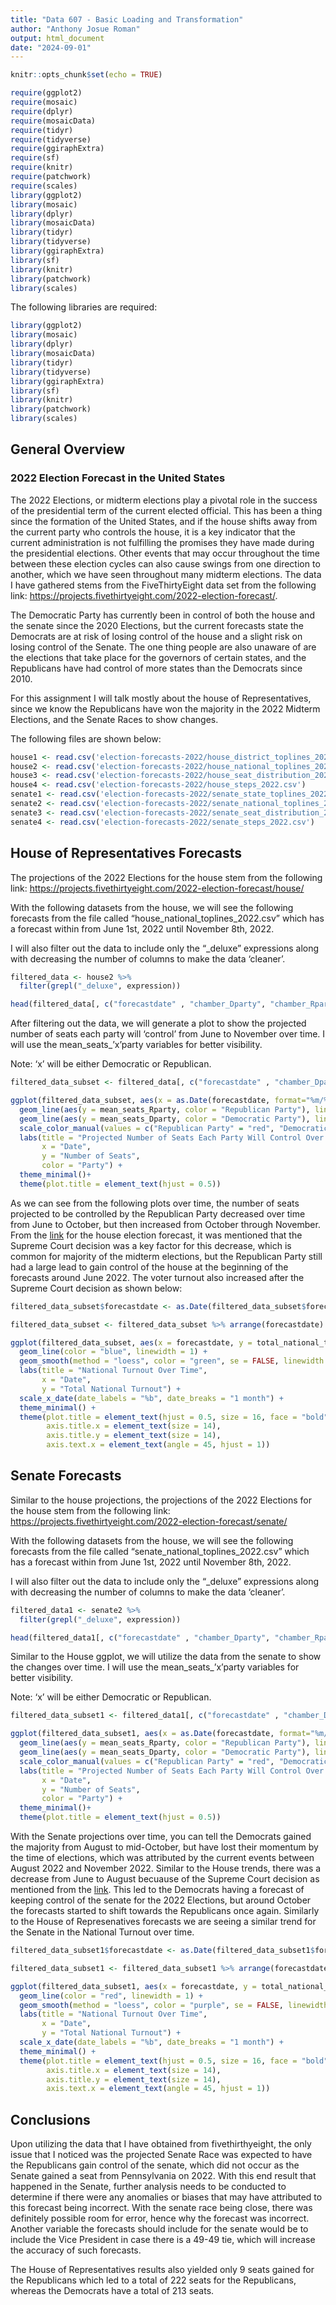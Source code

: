 ```yaml
---
title: "Data 607 - Basic Loading and Transformation"
author: "Anthony Josue Roman"
output: html_document
date: "2024-09-01"
---
```


```r
knitr::opts_chunk$set(echo = TRUE)
```

```r
require(ggplot2)
require(mosaic)
require(dplyr)
require(mosaicData)
require(tidyr)
require(tidyverse)
require(ggiraphExtra)
require(sf)
require(knitr)
require(patchwork)
require(scales)
library(ggplot2)
library(mosaic)
library(dplyr)
library(mosaicData)
library(tidyr)
library(tidyverse)
library(ggiraphExtra)
library(sf)
library(knitr)
library(patchwork)
library(scales)
```

The following libraries are required:
```r
library(ggplot2)
library(mosaic)
library(dplyr)
library(mosaicData)
library(tidyr)
library(tidyverse)
library(ggiraphExtra)
library(sf)
library(knitr)
library(patchwork)
library(scales)
```

## General Overview

### 2022 Election Forecast in the United States

The 2022 Elections, or midterm elections play a pivotal role in the success of the presidential term of the current elected official. This has been a thing since the formation of the United States, and if the house shifts away from the current party who controls the house, it is a key indicator that the current administration is not fulfilling the promises they have made during the presidential elections. Other events that may occur throughout the time between these election cycles can also cause swings from one direction to another, which we have seen throughout many midterm elections. The data I have gathered stems from the FiveThirtyEight data set from the following link: <https://projects.fivethirtyeight.com/2022-election-forecast/>.

The Democratic Party has currently been in control of both the house and the senate since the 2020 Elections, but the current forecasts state the Democrats are at risk of losing control of the house and a slight risk on losing control of the Senate. The one thing people are also unaware of are the elections that take place for the governors of certain states, and the Republicans have had control of more states than the Democrats since 2010.

For this assignment I will talk mostly about the house of Representatives, since we know the Republicans have won the majority in the 2022 Midterm Elections, and the Senate Races to show changes.

The following files are shown below:

```r
house1 <- read.csv('election-forecasts-2022/house_district_toplines_2022.csv')
house2 <- read.csv('election-forecasts-2022/house_national_toplines_2022.csv')
house3 <- read.csv('election-forecasts-2022/house_seat_distribution_2022.csv')
house4 <- read.csv('election-forecasts-2022/house_steps_2022.csv')
senate1 <- read.csv('election-forecasts-2022/senate_state_toplines_2022.csv')
senate2 <- read.csv('election-forecasts-2022/senate_national_toplines_2022.csv')
senate3 <- read.csv('election-forecasts-2022/senate_seat_distribution_2022.csv')
senate4 <- read.csv('election-forecasts-2022/senate_steps_2022.csv')
```

## House of Representatives Forecasts

The projections of the 2022 Elections for the house stem from the following link: <https://projects.fivethirtyeight.com/2022-election-forecast/house/>

With the following datasets from the house, we will see the following forecasts from the file called "house_national_toplines_2022.csv" which has a forecast within from June 1st, 2022 until November 8th, 2022.

I will also filter out the data to include only the "_deluxe" expressions along with decreasing the number of columns to make the data 'cleaner'.

```r
filtered_data <- house2 %>%
  filter(grepl("_deluxe", expression))

head(filtered_data[, c("forecastdate" , "chamber_Dparty", "chamber_Rparty", "mean_seats_Dparty", "mean_seats_Rparty", "median_seats_Dparty", "median_seats_Rparty", "total_national_turnout")])
```

After filtering out the data, we will generate a plot to show the projected number of seats each party will 'control' from June to November over time. I will use the mean_seats_'x'party variables for better visibility.

Note: 'x' will be either Democratic or Republican.

```r
filtered_data_subset <- filtered_data[, c("forecastdate" , "chamber_Dparty", "chamber_Rparty", "mean_seats_Dparty", "mean_seats_Rparty", "median_seats_Dparty", "median_seats_Rparty", "total_national_turnout")]

ggplot(filtered_data_subset, aes(x = as.Date(forecastdate, format="%m/%d/%y"))) +
  geom_line(aes(y = mean_seats_Rparty, color = "Republican Party"), linewidth = 1) +
  geom_line(aes(y = mean_seats_Dparty, color = "Democratic Party"), linewidth = 1) +
  scale_color_manual(values = c("Republican Party" = "red", "Democratic Party" = "blue")) +
  labs(title = "Projected Number of Seats Each Party Will Control Over Time",
       x = "Date",
       y = "Number of Seats",
       color = "Party") +
  theme_minimal()+
  theme(plot.title = element_text(hjust = 0.5))

```

As we can see from the following plots over time, the number of seats projected to be controlled by the Republican Party decreased over time from June to October, but then increased from October through November. From the [link](https://projects.fivethirtyeight.com/2022-election-forecast/house/) for the house election forecast, it was mentioned that the Supreme Court decision was a key factor for this decrease, which is common for majority of the midterm elections, but the Republican Party still had a large lead to gain control of the house at the beginning of the forecasts around June 2022. The voter turnout also increased after the Supreme Court decision as shown below:

```r
filtered_data_subset$forecastdate <- as.Date(filtered_data_subset$forecastdate, format = "%m/%d/%y")

filtered_data_subset <- filtered_data_subset %>% arrange(forecastdate)

ggplot(filtered_data_subset, aes(x = forecastdate, y = total_national_turnout)) +
  geom_line(color = "blue", linewidth = 1) +
  geom_smooth(method = "loess", color = "green", se = FALSE, linewidth = 1.5) +
  labs(title = "National Turnout Over Time",
       x = "Date",
       y = "Total National Turnout") +
  scale_x_date(date_labels = "%b", date_breaks = "1 month") +
  theme_minimal() +
  theme(plot.title = element_text(hjust = 0.5, size = 16, face = "bold"),
        axis.title.x = element_text(size = 14),
        axis.title.y = element_text(size = 14),
        axis.text.x = element_text(angle = 45, hjust = 1))
```

## Senate Forecasts

Similar to the house projections, the projections of the 2022 Elections for the house stem from the following link: <https://projects.fivethirtyeight.com/2022-election-forecast/senate/>

With the following datasets from the house, we will see the following forecasts from the file called "senate_national_toplines_2022.csv" which has a forecast within from June 1st, 2022 until November 8th, 2022.

I will also filter out the data to include only the "_deluxe" expressions along with decreasing the number of columns to make the data 'cleaner'.

```r
filtered_data1 <- senate2 %>%
  filter(grepl("_deluxe", expression))

head(filtered_data1[, c("forecastdate" , "chamber_Dparty", "chamber_Rparty", "mean_seats_Dparty", "mean_seats_Rparty", "median_seats_Dparty", "median_seats_Rparty", "total_national_turnout")])
```

Similar to the House ggplot, we will utilize the data from the senate to show the changes over time. I will use the mean_seats_'x'party variables for better visibility.

Note: 'x' will be either Democratic or Republican.

```r
filtered_data_subset1 <- filtered_data1[, c("forecastdate" , "chamber_Dparty", "chamber_Rparty", "mean_seats_Dparty", "mean_seats_Rparty", "median_seats_Dparty", "median_seats_Rparty", "total_national_turnout")]

ggplot(filtered_data_subset1, aes(x = as.Date(forecastdate, format="%m/%d/%y"))) +
  geom_line(aes(y = mean_seats_Rparty, color = "Republican Party"), linewidth = 1) +
  geom_line(aes(y = mean_seats_Dparty, color = "Democratic Party"), linewidth = 1) +
  scale_color_manual(values = c("Republican Party" = "red", "Democratic Party" = "blue")) +
  labs(title = "Projected Number of Seats Each Party Will Control Over Time",
       x = "Date",
       y = "Number of Seats",
       color = "Party") +
  theme_minimal()+
  theme(plot.title = element_text(hjust = 0.5))
```

With the Senate projections over time, you can tell the Democrats gained the majority from August to mid-October,  but have lost their momentum by the time of elections, which was attributed by the current events between August 2022 and November 2022. Similar to the House trends, there was a decrease from June to August becuause of the Supreme Court decision as mentioned from the [link](https://projects.fivethirtyeight.com/2022-election-forecast/senate/). This led to the Democrats having a forecast of keeping control of the senate for the 2022 Elections, but around October the forecasts started to shift towards the Republicans once again. Similarly to the House of Represenatives forecasts we are seeing a similar trend for the Senate in the National Turnout over time.

```r
filtered_data_subset1$forecastdate <- as.Date(filtered_data_subset1$forecastdate, format = "%m/%d/%y")

filtered_data_subset1 <- filtered_data_subset1 %>% arrange(forecastdate)

ggplot(filtered_data_subset1, aes(x = forecastdate, y = total_national_turnout)) +
  geom_line(color = "red", linewidth = 1) +
  geom_smooth(method = "loess", color = "purple", se = FALSE, linewidth = 1.5) +
  labs(title = "National Turnout Over Time",
       x = "Date",
       y = "Total National Turnout") +
  scale_x_date(date_labels = "%b", date_breaks = "1 month") +
  theme_minimal() +
  theme(plot.title = element_text(hjust = 0.5, size = 16, face = "bold"),
        axis.title.x = element_text(size = 14),
        axis.title.y = element_text(size = 14),
        axis.text.x = element_text(angle = 45, hjust = 1))
```

## Conclusions

Upon utilizing the data that I have obtained from fivethirthyeight, the only issue that I noticed was the projected Senate Race was expected to have the Republicans gain control of the senate, which did not occur as the Senate gained a seat from Pennsylvania on 2022. With this end result that happened in the Senate, further analysis needs to be conducted to determine if there were any anomalies or biases that may have attributed to this forecast being incorrect. With the senate race being close, there was definitely possible room for error, hence why the forecast was incorrect. Another variable the forecasts should include for the senate would be to include the Vice President in case there is a 49-49 tie, which will increase the accuracy of such forecasts.

The House of Representatives results also yielded only 9 seats gained for the Republicans which led to a total of 222 seats for the Republicans, whereas the Democrats have a total of 213 seats.
